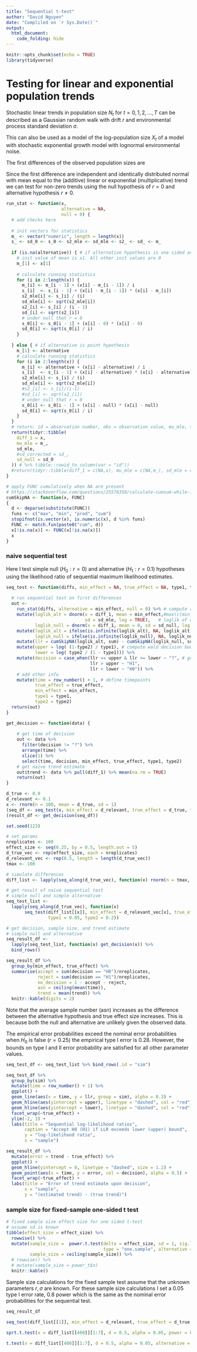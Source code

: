 ```yaml
---
title: "Sequential t-test"
author: "David Nguyen"
date: "Compliled on `r Sys.Date()`"
output:
  html_document:
    code_folding: hide
---
```


```r
knitr::opts_chunk$set(echo = TRUE)
library(tidyverse)
```

# Testing for linear and exponential population trends

Stochastic linear trends in population size $N_t$ for $t = 0,1,2, \ldots, T$ can be described as a Gaussian random walk with drift $r$ and environmental process standard deviation $\sigma$.

\begin{align}
N_{t+1} & \sim Normal(n_t + r, \sigma) \\
N_{0} & = n_0
\end{align}

This can also be used as a model of the log-population size $X_t$ of a model with stochastic exponential growth model with lognormal environmental noise.

\begin{align}
X_{t+1} & \sim Normal(x_t + r, \sigma) \\
X_{0} & = x_0
\end{align}

The first differences of the observed population sizes are 

\begin{align}
d_1, \ldots, d_{T-1} & =  
\begin{cases}
n_1 - n_0, \ldots, n_T - n_{T-1} \text{ for linear model} \\
x_1 - x_0, \ldots, x_T - x_{T-1} \text{ for exponential model} \\
\end{cases} \\
                     & \overset{iid}\sim Normal(r, \sigma) \\
\end{align}

Since the first difference are independent and identically distributed normal with mean equal to the (additive) linear or exponential (multiplicative) trend we can test for non-zero trends using the null hypothesis of $r = 0$ and alternative hypothesis $r \neq 0$.

```r
run_stat <- function(x,
                     alternative = NA,
                     null = 0) {
  # add checks here
  
  # init vectors for statistics
  m_ <- vector("numeric", length = length(x))
  s_ <- sd_0 <- s_0 <- s2_mle <- sd_mle <- s2_ <- sd_ <- m_
  
  if (is.na(alternative)) { # if alternative hypothesis is one sided and composite
    # init value of mean is x1. All other init values are 0
    m_[1] <- x[1]
    
    # calculate running statistics
    for (i in 2:length(x)) {
      m_[i] <- m_[i - 1] + (x[i] - m_[i - 1]) / i
      s_[i]  <- s_[i - 1] + (x[i] - m_[i - 1]) * (x[i] - m_[i])
      s2_mle[i] <- s_[i] / (i)
      sd_mle[i] <- sqrt(s2_mle[i])
      s2_[i] <- s_[i] / (i - 1)
      sd_[i] <- sqrt(s2_[i])
      # under null that r = 0
      s_0[i] <- s_0[i - 1] + (x[i] - 0) * (x[i] - 0)
      sd_0[i] <- sqrt(s_0[i] / i)
    }    
    
  } else { # if alternative is point hypothesis
    m_[1] <- alternative
    # calculate running statistics
    for (i in 2:length(x)) {
      m_[i] <- alternative + (x[i] - alternative) / i
      s_[i]  <- s_[i - 1] + (x[i] - alternative) * (x[i] - alternative)
      s2_mle[i] <- s_[i] / (i)
      sd_mle[i] <- sqrt(s2_mle[i])
      #s2_[i] <- s_[i]/(i-1)
      #sd_[i] <- sqrt(s2_[i])
      # under null that r = 0
      s_0[i] <- s_0[i - 1] + (x[i] - null) * (x[i] - null)
      sd_0[i] <- sqrt(s_0[i] / i)
    }
  }
  # return: id = observation number, obs = observation value, mu_mle, sd_mle, sd_corrected
  return(tidyr::tibble(
    diff_1 = x,
    mu_mle = m_,
    sd_mle,
    #sd_corrected = sd_,
    sd_null = sd_0
  )) # %>% tibble::rowid_to_column(var = "id"))
  #return(tidyr::tibble(diff_1 = c(NA,x), mu_mle = c(NA,m_), sd_mle = c(NA,sd_mle), sd_corrected = c(NA,sd_) )) # %>% tibble::rowid_to_column(var = "id"))
}

# apply FUNC cumulatively when NA are present
# https://stackoverflow.com/questions/25576358/calculate-cumsum-while-ignoring-na-values/25576972
cumSkipNA <- function(x, FUNC)
{
  d <- deparse(substitute(FUNC))
  funs <- c("max", "min", "prod", "sum")
  stopifnot(is.vector(x), is.numeric(x), d %in% funs)
  FUNC <- match.fun(paste0("cum", d))
  x[!is.na(x)] <- FUNC(x[!is.na(x)])
  x
}

```

### naive sequential test

Here I test simple null ($H_0: r = 0$) and alternative ($H_1: r = 0.1$) hypotheses using the likelihood ratio of sequential maximum likelihood estimates.

```r
seq_test <- function(diffs, min_effect = NA, true_effect = NA, type1, type2) {
  
  # run sequential test on first differences
  out <-
    run_stat(diffs, alternative = min_effect, null = 0) %>% # compute running mean and standard deviation
    mutate(loglik_alt = dnorm(x = diff_1, mean = min_effect,#max(c(min_effect, mu_mle), na.rm = TRUE) , 
                              sd = sd_mle, log = TRUE),   # loglik of difference under alternative
           loglik_null = dnorm(x = diff_1, mean = 0, sd = sd_null, log = TRUE)) %>%  # loglik of difference under null
    mutate(loglik_alt = ifelse(is.infinite(loglik_alt), NA, loglik_alt), # remove inital NA value of each log likelihood
           loglik_null = ifelse(is.infinite(loglik_null), NA, loglik_null)) %>%
    mutate(llr = cumSkipNA(loglik_alt, sum) - cumSkipNA(loglik_null, sum)) %>% # get loglikelikhood ratio
    mutate(upper = log( (1-type2) / type1), # compute wald decision boundaries
           lower = log( type2 / (1 - type1))) %>%
    mutate(decision = case_when(llr <= upper & llr >= lower ~ "?", # get decision
                                llr > upper ~ "H1",
                                llr < lower ~ "H0")) %>%
    # add other info
    mutate(time = row_number() + 1, # define timepoints
           true_effect = true_effect,
           min_effect = min_effect,
           type1 = type1,
           type2 = type2) 
  return(out)
}

get_decision <- function(data) {
    
    # get time of decision
    out <- data %>% 
      filter(decision != "?") %>% 
      arrange(time) %>%
      slice(1) %>%
      select(time, decision, min_effect, true_effect, type1, type2)
    # get naive trend estimate
    out$trend <- data %>% pull(diff_1) %>% mean(na.rm = TRUE)
    return(out)
}

```


```r
d_true <- 0.9
d_relevant <- 0.1
x <- rnorm(n = 100, mean = d_true, sd = 1)
(seq_df <- seq_test(x, min_effect = d_relevant, true_effect = d_true, type1 = 0.05, type2 = 0.2))
(result_df <- get_decision(seq_df))
```


```r
set.seed(123)

# set params
nreplicates <- 100
effect_size <- seq(0.25, by = 0.5, length.out = 5)
d_true_vec <- rep(effect_size, each = nreplicates)
d_relevant_vec <- rep(0.5, length = length(d_true_vec))
tmax <- 100

# simulate differences
diff_list <- lapply(seq_along(d_true_vec), function(x) rnorm(n = tmax, mean = d_true_vec[x], sd = 1))

# get result of naive sequential test
# simple null and simple alternative
seq_test_list <-
  lapply(seq_along(d_true_vec), function(x)
       seq_test(diff_list[[x]], min_effect = d_relevant_vec[x], true_effect = d_true_vec[x], 
                type1 = 0.05, type2 = 0.2))

# get decision, sample size, and trend estimate
# simple null and alternative
seq_result_df <-
  lapply(seq_test_list, function(x) get_decision(x)) %>%
  bind_rows()
```

```r
seq_result_df %>%
  group_by(min_effect, true_effect) %>%
  summarise(accept = sum(decision == "H0")/nreplicates,
            reject = sum(decision == "H1")/nreplicates,
            no_decision = 1 - accept - reject,
            asn = ceiling(mean(time)),
            trend = mean(trend)) %>%
  knitr::kable(digits = 2)
```

Note that the average sample number (asn) increases as the difference between the alternative hypothesis and true effect size increases. This is because both the null and alternative are unlikely given the observed data.

The empirical error probabilities exceed the nominal error probabilities when $H_0$ is false ($r = 0.25$) the empirical type I error is $0.28$. However, the bounds on type I and II error probability are satisfied for all other parameter values.

```r
seq_test_df <- seq_test_list %>% bind_rows(.id = "sim")

seq_test_df %>%
  group_by(sim) %>%
  mutate(time = row_number() + 1) %>%
  ggplot() +
  geom_line(aes(x = time, y = llr, group = sim), alpha = 0.3) +
  geom_hline(aes(yintercept = upper), linetype = "dashed", col = "red") +
  geom_hline(aes(yintercept = lower), linetype = "dashed", col = "red") +
  facet_wrap(~true_effect) +
  ylim(-2, 3) +
  labs(title = "Sequential log-likelihood ratios",
       caption = "Accept H0 (H1) if LLR exceeds lower (upper) bound",
       y = "log-likelihood ratio",
       x = "sample")
```


```r
seq_result_df %>%
  mutate(error = trend - true_effect) %>%
  ggplot() +
  geom_hline(yintercept = 0, linetype = "dashed", size = 1.2) +
  geom_point(aes(x = time, y = error, col = decision), alpha = 0.5) +
  facet_wrap(~true_effect) +
  labs(title = "Error of trend estimate upon decision",
       x = "sample",
       y = "(estimated trend) - (true trend)")
```


### sample size for fixed-sample one-sided t test
```r
# fixed sample size effect size for one sided t-test
# assume sd is known
tibble(effect_size = effect_size) %>%
  rowwise() %>%
  mutate(sample_size =  power.t.test(delta = effect_size, sd = 1, sig.level = 0.05, power = 0.8, 
                                     type = "one.sample", alternative = "one.sided")$n,
         sample_size = ceiling(sample_size)) %>%
  # rowwise() %>%
  # mutate(sample_size = power_t$n)
  knitr::kable()
```

Sample size calculations for the fixed sample test assume that the unknown parameters $r,\sigma$ are known. For these sample size calculations I set a 0.05 type I error rate, 0.8 power which is the same as the nominal error probabilities for the sequential test.

```r
seq_result_df

seq_test(diff_list[[1]], min_effect = d_relevant, true_effect = d_true, type1 = 0.05, type2 = 0.2) %>% get_decision()

sprt.t.test(x = diff_list[[400]][1:7], d = 0.5, alpha = 0.05, power = 0.8, alternative = "greater")

t.test(x = diff_list[[400]][1:7], d = 0.5, alpha = 0.05, alternative = "greater")
```

